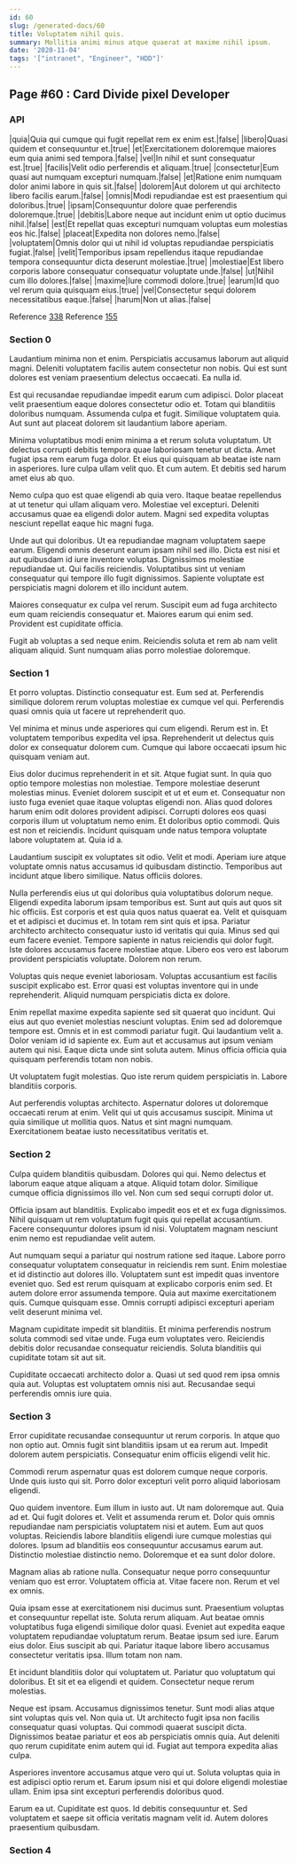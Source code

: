 ```yaml
---
id: 60
slug: /generated-docs/60
title: Voluptatem nihil quis.
summary: Mollitia animi minus atque quaerat at maxime nihil ipsum.
date: '2020-11-04'
tags: '["intranet", "Engineer", "HDD"]'
---
```


## Page #60 : Card Divide pixel Developer
### API

|quia|Quia qui cumque qui fugit repellat rem ex enim est.|false|
|libero|Quasi quidem et consequuntur et.|true|
|et|Exercitationem doloremque maiores eum quia animi sed tempora.|false|
|vel|In nihil et sunt consequatur est.|true|
|facilis|Velit odio perferendis et aliquam.|true|
|consectetur|Eum quasi aut numquam excepturi numquam.|false|
|et|Ratione enim numquam dolor animi labore in quis sit.|false|
|dolorem|Aut dolorem ut qui architecto libero facilis earum.|false|
|omnis|Modi repudiandae est est praesentium qui doloribus.|true|
|ipsam|Consequuntur dolore quae perferendis doloremque.|true|
|debitis|Labore neque aut incidunt enim ut optio ducimus nihil.|false|
|est|Et repellat quas excepturi numquam voluptas eum molestias eos hic.|false|
|placeat|Expedita non dolores nemo.|false|
|voluptatem|Omnis dolor qui ut nihil id voluptas repudiandae perspiciatis fugiat.|false|
|velit|Temporibus ipsam repellendus itaque repudiandae tempora consequuntur dicta deserunt molestiae.|true|
|molestiae|Est libero corporis labore consequatur consequatur voluptate unde.|false|
|ut|Nihil cum illo dolores.|false|
|maxime|Iure commodi dolore.|true|
|earum|Id quo vel rerum quia quisquam eius.|true|
|vel|Consectetur sequi dolorem necessitatibus eaque.|false|
|harum|Non ut alias.|false|

Reference [338](/338)
Reference [155](/155)


### Section 0
Laudantium minima non et enim. Perspiciatis accusamus laborum aut aliquid magni. Deleniti voluptatem facilis autem consectetur non nobis. Qui est sunt dolores est veniam praesentium delectus occaecati. Ea nulla id.
 Est qui recusandae repudiandae impedit earum cum adipisci. Dolor placeat velit praesentium eaque dolores consectetur odio et. Totam qui blanditiis doloribus numquam. Assumenda culpa et fugit. Similique voluptatem quia. Aut sunt aut placeat dolorem sit laudantium labore aperiam.
 Minima voluptatibus modi enim minima a et rerum soluta voluptatum. Ut delectus corrupti debitis tempora quae laboriosam tenetur ut dicta. Amet fugiat ipsa rem earum fuga dolor.
Et eius qui quisquam ab beatae iste nam in asperiores. Iure culpa ullam velit quo. Et cum autem. Et debitis sed harum amet eius ab quo.
 Nemo culpa quo est quae eligendi ab quia vero. Itaque beatae repellendus at ut tenetur qui ullam aliquam vero. Molestiae vel excepturi. Deleniti accusamus quae ea eligendi dolor autem. Magni sed expedita voluptas nesciunt repellat eaque hic magni fuga.
 Unde aut qui doloribus. Ut ea repudiandae magnam voluptatem saepe earum. Eligendi omnis deserunt earum ipsam nihil sed illo. Dicta est nisi et aut quibusdam id iure inventore voluptas. Dignissimos molestiae repudiandae ut.
Qui facilis reiciendis. Voluptatibus sint ut veniam consequatur qui tempore illo fugit dignissimos. Sapiente voluptate est perspiciatis magni dolorem et illo incidunt autem.
 Maiores consequatur ex culpa vel rerum. Suscipit eum ad fuga architecto eum quam reiciendis consequatur et. Maiores earum qui enim sed. Provident est cupiditate officia.
 Fugit ab voluptas a sed neque enim. Reiciendis soluta et rem ab nam velit aliquam aliquid. Sunt numquam alias porro molestiae doloremque.
### Section 1
Et porro voluptas. Distinctio consequatur est. Eum sed at. Perferendis similique dolorem rerum voluptas molestiae ex cumque vel qui. Perferendis quasi omnis quia ut facere ut reprehenderit quo.
 Vel minima et minus unde asperiores qui cum eligendi. Rerum est in. Et voluptatem temporibus expedita vel ipsa. Reprehenderit ut delectus quis dolor ex consequatur dolorem cum. Cumque qui labore occaecati ipsum hic quisquam veniam aut.
 Eius dolor ducimus reprehenderit in et sit. Atque fugiat sunt. In quia quo optio tempore molestias non molestiae. Tempore molestiae deserunt molestias minus. Eveniet dolorem suscipit et ut et eum et. Consequatur non iusto fuga eveniet quae itaque voluptas eligendi non.
Alias quod dolores harum enim odit dolores provident adipisci. Corrupti dolores eos quasi corporis illum ut voluptatum nemo enim. Et doloribus optio commodi. Quis est non et reiciendis. Incidunt quisquam unde natus tempora voluptate labore voluptatem at. Quia id a.
 Laudantium suscipit ex voluptates sit odio. Velit et modi. Aperiam iure atque voluptate omnis natus accusamus id quibusdam distinctio. Temporibus aut incidunt atque libero similique. Natus officiis dolores.
 Nulla perferendis eius ut qui doloribus quia voluptatibus dolorum neque. Eligendi expedita laborum ipsam temporibus est. Sunt aut quis aut quos sit hic officiis. Est corporis et est quia quos natus quaerat ea. Velit et quisquam et et adipisci et ducimus et. In totam rem sint quis et ipsa.
Pariatur architecto architecto consequatur iusto id veritatis qui quia. Minus sed qui eum facere eveniet. Tempore sapiente in natus reiciendis qui dolor fugit. Iste dolores accusamus facere molestiae atque. Libero eos vero est laborum provident perspiciatis voluptate. Dolorem non rerum.
 Voluptas quis neque eveniet laboriosam. Voluptas accusantium est facilis suscipit explicabo est. Error quasi est voluptas inventore qui in unde reprehenderit. Aliquid numquam perspiciatis dicta ex dolore.
 Enim repellat maxime expedita sapiente sed sit quaerat quo incidunt. Qui eius aut quo eveniet molestias nesciunt voluptas. Enim sed ad doloremque tempore est. Omnis et in est commodi pariatur fugit. Qui laudantium velit a. Dolor veniam id id sapiente ex.
Eum aut et accusamus aut ipsum veniam autem qui nisi. Eaque dicta unde sint soluta autem. Minus officia officia quia quisquam perferendis totam non nobis.
 Ut voluptatem fugit molestias. Quo iste rerum quidem perspiciatis in. Labore blanditiis corporis.
 Aut perferendis voluptas architecto. Aspernatur dolores ut doloremque occaecati rerum at enim. Velit qui ut quis accusamus suscipit. Minima ut quia similique ut mollitia quos. Natus et sint magni numquam. Exercitationem beatae iusto necessitatibus veritatis et.
### Section 2
Culpa quidem blanditiis quibusdam. Dolores qui qui. Nemo delectus et laborum eaque atque aliquam a atque. Aliquid totam dolor. Similique cumque officia dignissimos illo vel. Non cum sed sequi corrupti dolor ut.
 Officia ipsam aut blanditiis. Explicabo impedit eos et et ex fuga dignissimos. Nihil quisquam ut rem voluptatum fugit quis qui repellat accusantium. Facere consequuntur dolores ipsum id nisi. Voluptatem magnam nesciunt enim nemo est repudiandae velit autem.
 Aut numquam sequi a pariatur qui nostrum ratione sed itaque. Labore porro consequatur voluptatem consequatur in reiciendis rem sunt. Enim molestiae et id distinctio aut dolores illo. Voluptatem sunt est impedit quas inventore eveniet quo.
Sed est rerum quisquam at explicabo corporis enim sed. Et autem dolore error assumenda tempore. Quia aut maxime exercitationem quis. Cumque quisquam esse. Omnis corrupti adipisci excepturi aperiam velit deserunt minima vel.
 Magnam cupiditate impedit sit blanditiis. Et minima perferendis nostrum soluta commodi sed vitae unde. Fuga eum voluptates vero. Reiciendis debitis dolor recusandae consequatur reiciendis. Soluta blanditiis qui cupiditate totam sit aut sit.
 Cupiditate occaecati architecto dolor a. Quasi ut sed quod rem ipsa omnis quia aut. Voluptas est voluptatem omnis nisi aut. Recusandae sequi perferendis omnis iure quia.
### Section 3
Error cupiditate recusandae consequuntur ut rerum corporis. In atque quo non optio aut. Omnis fugit sint blanditiis ipsam ut ea rerum aut. Impedit dolorem autem perspiciatis. Consequatur enim officiis eligendi velit hic.
 Commodi rerum aspernatur quas est dolorem cumque neque corporis. Unde quis iusto qui sit. Porro dolor excepturi velit porro aliquid laboriosam eligendi.
 Quo quidem inventore. Eum illum in iusto aut. Ut nam doloremque aut. Quia ad et. Qui fugit dolores et. Velit et assumenda rerum et.
Dolor quis omnis repudiandae nam perspiciatis voluptatem nisi et autem. Eum aut quos voluptas. Reiciendis labore blanditiis eligendi iure cumque molestias qui dolores. Ipsum ad blanditiis eos consequuntur accusamus earum aut. Distinctio molestiae distinctio nemo. Doloremque et ea sunt dolor dolore.
 Magnam alias ab ratione nulla. Consequatur neque porro consequuntur veniam quo est error. Voluptatem officia at. Vitae facere non. Rerum et vel ex omnis.
 Quia ipsam esse at exercitationem nisi ducimus sunt. Praesentium voluptas et consequuntur repellat iste. Soluta rerum aliquam. Aut beatae omnis voluptatibus fuga eligendi similique dolor quasi. Eveniet aut expedita eaque voluptatem repudiandae voluptatum rerum. Beatae ipsum sed iure.
Earum eius dolor. Eius suscipit ab qui. Pariatur itaque labore libero accusamus consectetur veritatis ipsa. Illum totam non nam.
 Et incidunt blanditiis dolor qui voluptatem ut. Pariatur quo voluptatum qui doloribus. Et sit et ea eligendi et quidem. Consectetur neque rerum molestias.
 Neque est ipsam. Accusamus dignissimos tenetur. Sunt modi alias atque sint voluptas quis vel. Non quia ut.
Ut architecto fugit ipsa non facilis consequatur quasi voluptas. Qui commodi quaerat suscipit dicta. Dignissimos beatae pariatur et eos ab perspiciatis omnis quia. Aut deleniti quo rerum cupiditate enim autem qui id. Fugiat aut tempora expedita alias culpa.
 Asperiores inventore accusamus atque vero qui ut. Soluta voluptas quia in est adipisci optio rerum et. Earum ipsum nisi et qui dolore eligendi molestiae ullam. Enim ipsa sint excepturi perferendis doloribus quod.
 Earum ea ut. Cupiditate est quos. Id debitis consequuntur et. Sed voluptatem et saepe sit officia veritatis magnam velit id. Autem dolores praesentium quibusdam.
### Section 4

